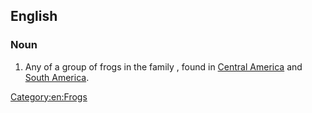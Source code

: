 ==English==
{{wikipedia}}

===Noun===
{{en-noun}}

# Any of a group of frogs in the family {{taxlink|Amphignathodontidae|family|noshow=1}}, found in [[Central America]] and [[South America]].

[[Category:en:Frogs]]
